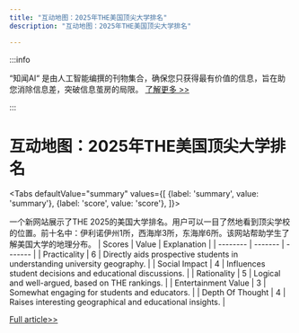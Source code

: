 ```yaml
---
title: "互动地图：2025年THE美国顶尖大学排名"
description: "互动地图：2025年THE美国顶尖大学排名"

---
```



:::info

“知闻AI“ 是由人工智能编撰的刊物集合，确保您只获得最有价值的信息，旨在助您消除信息差，突破信息茧房的局限。  [了解更多 >>](/)

:::

# 互动地图：2025年THE美国顶尖大学排名


<Tabs
	defaultValue="summary"
	values={[
	{label: 'summary', value: 'summary'},
	{label: 'score', value: 'score'},
]}>
<TabItem value="summary">


一个新网站展示了THE 2025的美国大学排名。用户可以一目了然地看到顶尖学校的位置。前十名中：伊利诺伊州1所，西海岸3所，东海岸6所。该网站帮助学生了解美国大学的地理分布。
</TabItem>
<TabItem value="score">
	| Scores     | Value   | Explanation |
	| -------- | ------- | ------- |
	| Practicality  | 6    | Directly aids prospective students in understanding university geography.    |
	| Social Impact | 4     | Influences student decisions and educational discussions.    |
	| Rationality    | 5    | Logical and well-argued, based on THE rankings.    |
	| Entertainment Value    | 3    | Somewhat engaging for students and educators.    |
	| Depth Of Thought    | 4    | Raises interesting geographical and educational insights.    |
</TabItem>
</Tabs>

[Full article>>](https://github.com/ruanyf/weekly/issues/5329)
